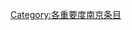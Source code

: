 {{catmore1|[[Wikipedia:南京专题|Wikipedia:南京专题]]}}
{{Articles by Importance | topic=南京}}
{{Articles by Quality|topic=南京}}

{{CategoryTOC}}
[[Category:各重要度南京条目|Category:各重要度南京条目]]